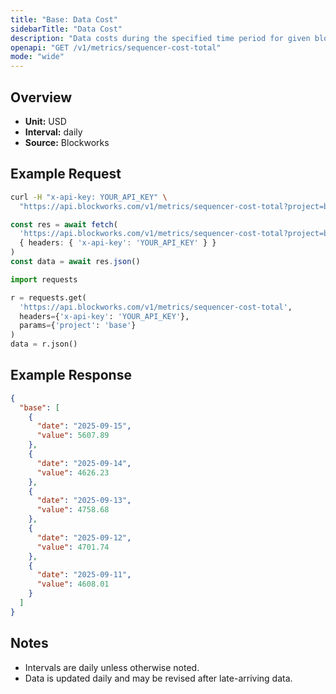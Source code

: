 ```yaml
---
title: "Base: Data Cost"
sidebarTitle: "Data Cost"
description: "Data costs during the specified time period for given blockchain."
openapi: "GET /v1/metrics/sequencer-cost-total"
mode: "wide"
---
```


## Overview

- **Unit:** USD
- **Interval:** daily
- **Source:** Blockworks

## Example Request

<CodeGroup>

```bash cURL
curl -H "x-api-key: YOUR_API_KEY" \
  "https://api.blockworks.com/v1/metrics/sequencer-cost-total?project=base"
```

```typescript TypeScript
const res = await fetch(
  'https://api.blockworks.com/v1/metrics/sequencer-cost-total?project=base',
  { headers: { 'x-api-key': 'YOUR_API_KEY' } }
)
const data = await res.json()
```

```python Python
import requests

r = requests.get(
  'https://api.blockworks.com/v1/metrics/sequencer-cost-total',
  headers={'x-api-key': 'YOUR_API_KEY'},
  params={'project': 'base'}
)
data = r.json()
```

</CodeGroup>

## Example Response

```json
{
  "base": [
    {
      "date": "2025-09-15",
      "value": 5607.89
    },
    {
      "date": "2025-09-14",
      "value": 4626.23
    },
    {
      "date": "2025-09-13",
      "value": 4758.68
    },
    {
      "date": "2025-09-12",
      "value": 4701.74
    },
    {
      "date": "2025-09-11",
      "value": 4608.01
    }
  ]
}
```

## Notes
- Intervals are daily unless otherwise noted.
- Data is updated daily and may be revised after late-arriving data.